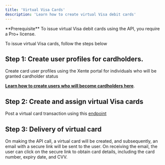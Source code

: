 ```yaml
---
title: 'Virtual Visa Cards'
description: 'Learn how to create virtual Visa debit cards'
---
```

<Info>
  **Prerequisite** To issue virtual Visa debit cards using the API, you require a Pro+ license.
</Info>

To issue virtual Visa cards, follow the steps below 

## Step 1: Create user profiles for cardholders.
Create card user profiles using the Xente portal for individuals who will be granted cardholder status

**[Learn how to create users who will become cardholders here](/start/ipn)**.

## Step 2: Create and assign virtual Visa cards

Post a virtual card transaction using this [endpoint](/api-reference/cards/post)

## Step 3: Delivery of virtual card

On making the API call, a virtual card will be created, and subsequently, an email with a secure link will be sent to the user. On receiving the email, the user can click on the secure link to obtain card details, including the card number, expiry date, and CVV.
